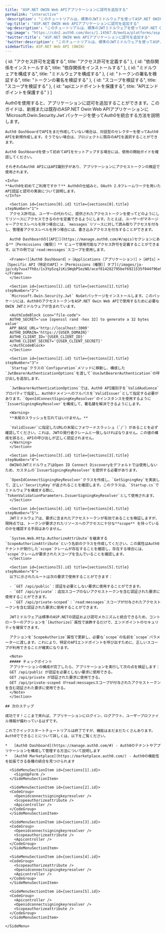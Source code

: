 ```yaml
---
title: "ASP.NET OWIN Web APIアプリケーションに認可を追加する"
permalink: "interactive"
'description': "このチュートリアルは、標準のJWTミドルウェアを使ってASP.NET OWIN APIアプリケーションに認可を追加する方法を説明します。"
'og:title': "ASP.NET OWIN Web APIアプリケーションに認可を追加する"
'og:description': "このチュートリアルは、標準のJWTミドルウェアを使ってASP.NET OWIN APIアプリケーションに認可を追加する方法を説明します。"
'og:image': "https://cdn2.auth0.com/docs/1.14567.0/media/platforms/asp.png"
'twitter:title': "ASP.NET OWIN Web APIアプリケーションに認可を追加する"
'twitter:description': "このチュートリアルは、標準のJWTミドルウェアを使ってASP.NET OWIN APIアプリケーションに認可を追加する方法を説明します。"
sidebarTitle: ASP.NET Web API (OWIN)
---
```



  { id: "アクセス許可を定義する", title: "アクセス許可を定義する" },
  { id: "依存関係をインストールする", title: "依存関係をインストールする" },
  { id: "ミドルウェアを構成する", title: "ミドルウェアを構成する" },
  { id: "トークンの署名を検証する", title: "トークンの署名を検証する" },
  { id: "スコープを検証する", title: "スコープを検証する" },
  { id: "apiエンドポイントを保護する", title: "APIエンドポイントを保護する" }
]

<Recipe>
  <Content>
    Auth0を使用すると、アプリケーションに認可を追加することができます。このガイドは、新規または既存のASP.NET Owin Web APIアプリケーションに`Microsoft.Owin.Security.Jwt`パッケージを使ってAuth0を統合する方法を説明します。

    Auth0 DashboardでAPIをまだ作成していない場合は、対話型のセレクターを使ってAuth0 APIを新規作成します。そうでない場合は、プロジェクトに既存のAPIを選択することができます。

    Auth0 Dashboardを使って初めてAPIをセットアップする場合には、使用の開始ガイドを確認してください。

    それぞれのAuth0 APIにはAPI識別子があり、アプリケーションにアクセストークンの検証で使用されます。

    <Info>
    **Auth0を初めてご利用ですか？** Auth0の仕組みと、OAuth 2.0フレームワークを用いたAPI認証と認可の実装について説明します。
    </Info>

      <Section id={sections[0].id} title={sections[0].title} stepNumber="1">
      アクセス許可は、ユーザーの代わりに、提供されたアクセストークンを使ってどのようにしてリソースにアクセスできるのかを定義できるようにします。たとえば、ユーザーがマネージャーアクセスレベルを持つ場合には、`messages`リソースに対して読み取りアクセスを付与し、管理者アクセスレベルを持つ場合には、書き込みアクセスを付与することができます。

      Auth0 Dashboardの[［API］](https://manage.auth0.com/#/apis)セクションにある**［Permissions（権限）］** ビューで使用可能なアクセス許可を定義することができます。以下の例では`read:messages`スコープを使用します。

      <Frame>![［Auth0 Dashboard］>［Applications（アプリケーション）］>［APIs］>［Specific API（特定のAPI］>［Permissions（権限）］タブ](/images/ja-jp/cdy7uua7fh8z/1s3Yp5zqJiKiSWqbPSezNO/acef814282795bef6921535f044f96e9/Quickstarts_API.png)</Frame>
      </Section>

      <Section id={sections[1].id} title={sections[1].title} stepNumber="2">
      `Microsoft.Owin.Security.Jwt` NuGetパッケージをインストールします。このパッケージには、Auth0のアクセストークンをASP.NET Owin Web APIで使用するために必要なOWIN JWTミドルウェアが含まれています。

      <AuthCodeBlock icon="file-code">
      AUTH0_SECRET='use [openssl rand -hex 32] to generate a 32 bytes value'
      APP_BASE_URL='http://localhost:3000'
      AUTH0_DOMAIN='https://{USER_DOMAIN}'
      AUTH0_CLIENT_ID='{USER_CLIENT_ID}'
      AUTH0_CLIENT_SECRET='{USER_CLIENT_SECRET}'
      </AuthCodeBlock>
      </Section>

      <Section id={sections[2].id} title={sections[2].title} stepNumber="3">
      `Startup`クラスの`Configuration`メソッドに移動し、構成した`JwtBearerAuthenticationOptions`を渡して`UseJwtBearerAuthentication`の呼び出しを追加します。

      `JwtBearerAuthenticationOptions`では、Auth0 API識別子を`ValidAudience`プロパティで指定し、Auth0ドメインへのフルパスを`ValidIssuer`として指定する必要があります。`OpenIdConnectSigningKeyResolver`のインスタンスを使用するように`IssuerSigningKeyResolver`を構成して、署名鍵を解決できるようにします。

      <Warning>
      **末尾のスラッシュを忘れてはいけません。**

      `ValidIssuer`に指定したURLの末尾にフォワードスラッシュ（`/`）があることを必ず確認してください。これは、JWTの発行者クレームと一致しなければなりません。この値の構成を誤ると、APIの呼び出しが正しく認証されません。
      </Warning>
      </Section>

      <Section id={sections[3].id} title={sections[3].title} stepNumber="4">
      OWINのJWTミドルウェアはOpen ID Connect Discoveryをデフォルトでは使用しないため、カスタムの`IssuerSigningKeyResolver`を提供する必要があります。

      `OpenIdConnectSigningKeyResolver`クラスを作成し、`GetSigningKey`を実装して、正しい`SecurityKey`が返されることを確認します。このクラスは、`Startup.cs`でミドルウェアを構成する際に、`TokenValidationParameters.IssuerSigningKeyResolver`として使用されます。
      </Section>

      <Section id={sections[4].id} title={sections[4].title} stepNumber="5">
      JWTミドルウェアは、要求に含まれたアクセストークンが有効であることを検証しますが、現時点では、トークンが要求されたリソースへのアクセスに十分な**scope** を持っているのかを確認する手段はありません。

      `System.Web.Http.AuthorizeAttribute`を継承する`ScopeAuthorizeAttribute`という名前のクラスを作成してください。この属性はAuth0テナントが発行した`scope`クレームが存在することを確認し、存在する場合には、`scope`クレームが要求されたスコープを含んでいることを確認します。
      </Section>

      <Section id={sections[5].id} title={sections[5].title} stepNumber="6">
      以下に示されたルートは次の要求で使用することができます：

      - `GET /api/public`：認証を必要としない要求に使用することができます。
      - `GET /api/private`：追加スコープのないアクセストークンを含む認証された要求に使用することができます。
      - `GET /api/private-scoped`：`read:messages`スコープが付与されたアクセストークンを含む認証された要求に使用することができます。

      JWTミドルウェアは標準のASP.NETの認証および認可メカニズムと統合できるため、コントローラーのアクションを`[Authorize]`属性で装飾するだけで、エンドポイントのセキュリティを確保できます。

      アクションを`ScopeAuthorize`属性で更新し、必要な`scope`の名前を`scope`パラメーターに渡します。これにより、特定のAPIエンドポイントを呼び出すために、正しいスコープが利用できることが確実になります。

      <Note>
      ##### チェックポイント
      アプリケーションの構成が完了したら、アプリケーションを実行して次の点を検証します：
      GET /api/public が認証を必要としない要求に使用できる。
      GET /api/private が認証された要求に使用できる。
      GET /api/private-scoped がread:messagesスコープが付与されたアクセストークンを含む認証された要求に使用できる。
      </Note>
      </Section>

    ## 次のステップ

    成功です！ここまで来れば、アプリケーションにログイン、ログアウト、ユーザープロファイル情報が備わっているはずです。

    これでクイックスタートチュートリアルは終了ですが、機能はまだまだたくさんあります。Auth0でできることについて詳しくは、以下をご覧ください。

    *   [Auth0 Dashboard](https://manage.auth0.com/#) - Auth0のテナントやアプリケーションを構成して管理する方法について説明します
    *   [Auth0 Marketplace](https://marketplace.auth0.com/) - Auth0の機能性を拡張できる各種の統合を見つけられます
  </Content>

  <SideMenu sections={sections}>
      <SideMenuSectionItem id={sections[0].id}>
        <SignUpForm />
      </SideMenuSectionItem>

      <SideMenuSectionItem id={sections[1].id}>
        <SignUpForm />
      </SideMenuSectionItem>

      <SideMenuSectionItem id={sections[2].id}>
      <CodeGroup>
        <Openidconnectsigningkeyresolver />
        <Scopeauthorizeattribute />
        <Apicontroller />
      </CodeGroup>
      </SideMenuSectionItem>

      <SideMenuSectionItem id={sections[3].id}>
      <CodeGroup>
        <Openidconnectsigningkeyresolver />
        <Scopeauthorizeattribute />
        <Apicontroller />
      </CodeGroup>
      </SideMenuSectionItem>

      <SideMenuSectionItem id={sections[4].id}>
      <CodeGroup>
        <Scopeauthorizeattribute />
        <Openidconnectsigningkeyresolver />
        <Apicontroller />
      </CodeGroup>
      </SideMenuSectionItem>

      <SideMenuSectionItem id={sections[5].id}>
      <CodeGroup>
        <Apicontroller />
        <Openidconnectsigningkeyresolver />
        <Scopeauthorizeattribute />
      </CodeGroup>
      </SideMenuSectionItem>

    </SideMenu>
</Recipe>
